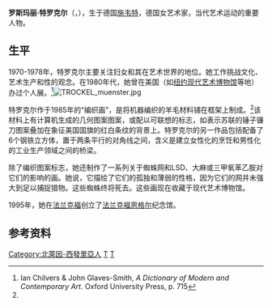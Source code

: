 '''罗斯玛丽·特罗克尔'''（{{lang-de|'''Rosemarie Trockel'''}}，{{bd|1952年|11月13日|}}），生于德国[[施韦特|施韦特]]，德国女艺术家，当代艺术运动的重要人物。

== 生平 ==
1970-1978年，特罗克尔主要关注妇女和其在艺术世界的地位。她工作挑战文化、艺术生产和性的观念。在1980年代，她曾在美国（如[[纽约现代艺术博物馆|纽约现代艺术博物馆]]等地）办过个人展。<ref name="#1">Ian Chilvers & John Glaves-Smith, ''A Dictionary of Modern and Contemporary Art''. Oxford University Press, p. 715</ref>[[File:TROCKEL_muenster.jpg|thumb]] 

特罗克尔作于1985年的“编织画”，是将机器编织的羊毛材料铺在框架上制成。<ref name="#1"/>该材料上有计算机生成的几何图案图案，或配以可联想的标志，如表示苏联的锤子镰刀图案叠加在象征美国国旗的红白条纹的背景上。特罗克尔的另一作品包括配备了6个钢铁立方体，置于两条平行的对角线之间，含义是建立女性化的烹饪和男性化的工业生产领域之间的桥梁。

除了编织图案标志，她还制作了一系列关于蜘蛛网和LSD、大麻或三甲氧苯乙胺对它们的影响的画。她说，它描绘了它们的孤独和薄弱的性格，因为它们的网并未强大到足以捕捉猎物。这些蜘蛛终将死去。这些画现在收藏于现代艺术博物馆。

1995年，她在[[法兰克福|法兰克福]]创立了[[法兰克福恩格尔|法兰克福恩格尔]]纪念馆。

==参考资料==
{{Reflist|2}}

{{沃尔夫艺术奖}}
{{Authority control}}
[[Category:北萊因-西發里亞人|Category:北萊因-西發里亞人]]
[[Category:德国艺术家|T]]
[[Category:沃尔夫艺术奖得主|T]]